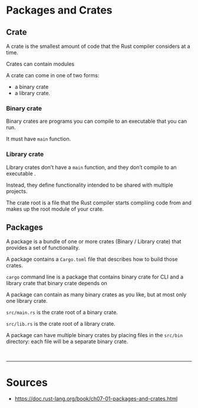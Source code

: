 # Packages and Crates

## Crate

A crate is the smallest amount of code that the Rust compiler considers at a time.

Crates can contain modules

[//]: # "and the modules may be defined in other files that get compiled with the crate"

A crate can come in one of two forms:

- a binary crate
- a library crate.

### Binary crate

Binary crates are programs you can <Color color="var(--secondary-font-color)"> compile to an executable </Color> that you can run.

It must have `main` function.

### Library crate

Library crates don’t have a `main` function, and they <Color color="var(--secondary-font-color)"> don’t compile to an executable </Color>.

Instead, they define functionality <Color color="var(--secondary-font-color)"> intended to be shared </Color> with multiple projects.

<Admonition type="info" title="info">

The crate root is a file that the Rust compiler starts compliing code from and makes up the root module of your crate.

</Admonition>

## Packages

A package is a <Color color="var(--secondary-font-color)"> bundle of one or more crates </Color> (Binary / Library crate) that provides a set of functionality.

A package contains a `Cargo.toml` file that describes how to build those crates.

`cargo` command line is a package that contains binary crate for CLI and a library crate that binary crate depends on

<Admonition type="caution" title="???">

A package can contain as many binary crates as you like, but at most only one library crate.

</Admonition>

`src/main.rs` is the crate root of a binary crate.

`src/lib.rs` is the crate root of a library crate.

A package can have multiple binary crates by placing files in the `src/bin` directory: each file will be a separate binary crate.

<br />

---

# Sources

- https://doc.rust-lang.org/book/ch07-01-packages-and-crates.html
